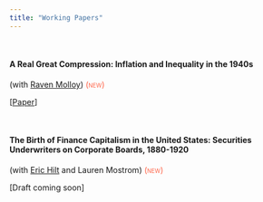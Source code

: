 ---
title: "Working Papers"
---

&nbsp;

#### A Real Great Compression: Inflation and Inequality in the 1940s 

(with [Raven Molloy](https://www.federalreserve.gov/econres/raven-molloy.htm)) <span style="font-variant:small-caps;color:Tomato;">(new)</span>

[[Paper](https://www.dropbox.com/scl/fi/vuw5n5urc1j4se9w3vxv4/FM_RealGreatCompression.pdf?rlkey=auwmcqv7lq3c7fsoih3jufh8c&raw=1)]

&nbsp;

#### The Birth of Finance Capitalism in the United States: Securities Underwriters on Corporate Boards, 1880-1920 

(with [Eric Hilt](http://www.erichilt.net/) and Lauren Mostrom) <span style="font-variant:small-caps;color:Tomato;">(new)</span>

[Draft coming soon]





 